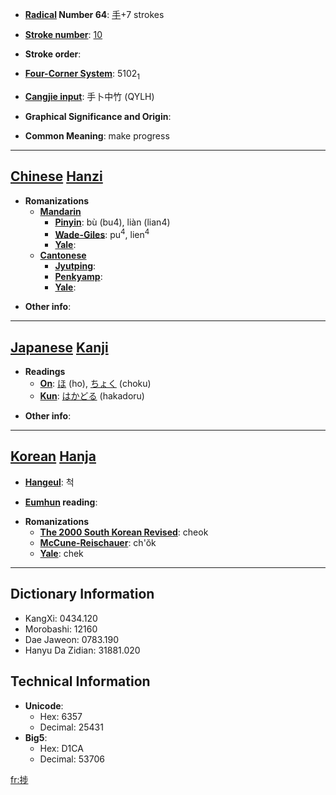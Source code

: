 * '''[[Wiktionary:Chinese radical index| Radical]] Number 64''': [[Wiktionary:Chinese radical index 手|手]]+7 strokes

* '''[[Wiktionary:Chinese total strokes index|Stroke number]]''': [[Wiktionary:Chinese total strokes index 10|10]]

* '''Stroke order''': 

* '''[[Wiktionary:Chinese four corner index|Four-Corner System]]''': 5102<sub>1</sub>

* '''[[Wiktionary:Chinese Cangjie index|Cangjie input]]''': 手卜中竹 (QYLH)

* '''Graphical Significance and Origin''': 

* '''Common Meaning''': make progress

----

== [[Chinese]] [[Hanzi]] ==

* '''Romanizations'''
** '''[[Mandarin]]'''
*** '''[[Pinyin]]''': bù (bu4), liàn (lian4)
*** '''[[Wade-Giles]]''': pu<sup>4</sup>, lien<sup>4</sup>
*** '''[[Yale]]''': 
** '''[[Cantonese]]'''
*** '''[[Jyutping]]''':
*** '''[[Penkyamp]]''': 
*** '''[[Yale]]''': 

* '''Other info''': 

----

== [[Japanese]] [[Kanji]] ==

* '''Readings'''
** '''[[On]]''': [[ほ]] (ho), [[ちょく]] (choku)
** '''[[Kun]]''': [[はかどる]] (hakadoru)

* '''Other info''':  

----

== [[Korean]] [[Hanja]] ==

* '''[[Hangeul]]''': 척

* '''[[Eumhun]] reading''': 

* '''Romanizations'''
** '''[[The 2000 South Korean Revised Romanization|The 2000 South Korean Revised]]''': cheok
** '''[[McCune-Reischauer]]''': ch'ŏk
** '''[[Yale]]''': chek

----

== Dictionary Information ==

* KangXi: 0434.120
* Morobashi: 12160
* Dae Jaweon: 0783.190
* Hanyu Da Zidian: 31881.020

== Technical Information ==

* '''Unicode''':
** Hex: 6357
** Decimal: 25431
* '''Big5''':
** Hex: D1CA
** Decimal: 53706

[[fr:捗]]